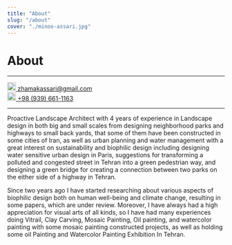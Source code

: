 ```yaml
---
title: "About"
slug: "/about"
cover: "./minoo-assari.jpg"
---
```


# About

---

<a href="mailto:zhamakassari@gmail.com">
  <img src="/icons/email.svg" width="20" height="20" /> zhamakassari@gmail.com
</a>
<br />
<a href="tel:+989396611163">
  <img src="/icons/phone.svg" width="20" height="20" /> +98 (939) 661-1163
</a>

---

Proactive Landscape Architect with 4 years of experience in Landscape design in both big and small scales from designing neighborhood parks and highways to small back yards, that some of them have been constructed in some cities of Iran, as well as urban planning and water management with a great interest on sustainability and biophilic design including designing water sensitive urban design in Paris, suggestions for transforming a polluted and congested street in Tehran into a green pedestrian way, and designing a green bridge for creating a connection between two parks on the either side of a highway in Tehran.

Since two years ago I have started researching about various aspects of biophilic design both on human well-being and climate change, resulting in some papers, which are under review. Moreover, I have always had a high appreciation for visual arts of all kinds, so I have had many experiences doing Vitrail, Clay Carving, Mosaic Painting, Oil painting, and watercolor painting with some mosaic painting constructed projects, as well as holding some oil Painting and Watercolor Painting Exhibition In Tehran.  
